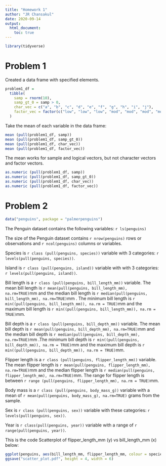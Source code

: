 ```yaml
---
title: "Homework 1"
author: "JR Chansakul"
date: 2020-09-14
output: 
  html_document:
    toc: true
---
```


```r
library(tidyverse)
```

# Problem 1

Created a data frame with specified elements. 

```r
problem1_df =
  tibble(
    samp = rnorm(10),
    samp_gt_0 = samp > 0,
    char_vec = c("a", "b", "c", "d", "e", "f", "g", "h", "i", "j"),
    factor_vec = factor(c("low", "low", "low", "mod", "mod", "mod", "mod", "high", "high", "high"))
  )
```


Take the mean of each variable in the data frame:

```r
mean (pull(problem1_df, samp))
mean (pull(problem1_df, samp_gt_0))
mean (pull(problem1_df, char_vec))
mean (pull(problem1_df, factor_vec))

```

The mean works for sample and logical vectors, but not character vectors and factor vectors. 

```r
as.numeric (pull(problem1_df, samp))
as.numeric (pull(problem1_df, samp_gt_0))
as.numeric (pull(problem1_df, char_vec))
as.numeric (pull(problem1_df, factor_vec))
```


# Problem 2

```r
data("penguins", package = "palmerpenguins")
```

The Penguin dataset contains the following variables:
`r ls(penguins)`

The size of the Penguin dataset contains `r nrow(penguins)` rows or observations and 
`r ncol(penguins)` columns or variables. 

Species is `r class (pull(penguins, species))` variable with 3 categories: 
`r levels(pull(penguins, species))`.

Island is `r class (pull(penguins, island))` variable with with 3 categories:
`r levels(pull(penguins, island))`.

Bill length is a `r class (pull(penguins, bill_length_mm))` variable. 
The mean bill length is `r mean(pull(penguins, bill_length_mm), na.rm=TRUE)`mm and the median bill length is `r median(pull(penguins, bill_length_mm), na.rm=TRUE)`mm . 
The minimum bill length is `r min((pull(penguins, bill_length_mm)), na.rm = TRUE)`mm and the maximum bill length is `r min((pull(penguins, bill_length_mm)), na.rm = TRUE)`mm.

Bill depth is a `r class (pull(penguins, bill_depth_mm))` variable. The mean bill depth is `r mean(pull(penguins, bill_depth_mm), na.rm=TRUE)`mm and the median bill depth is 
`r median(pull(penguins, bill_depth_mm), na.rm=TRUE)`mm .The minimum bill depth is
`r min((pull(penguins, bill_depth_mm)), na.rm = TRUE)`mm and the maximum bill depth is 
`r min((pull(penguins, bill_depth_mm)), na.rm = TRUE)`mm.

Flipper length is a `r class (pull(penguins, flipper_length_mm))` variable. The mean flipper length is `r mean(pull(penguins, flipper_length_mm), na.rm=TRUE)`mm and the median flipper length is `r median(pull(penguins, flipper_length_mm), na.rm=TRUE)`mm. The range for flipper length is between `r range (pull(penguins, flipper_length_mm), na.rm = TRUE)`mm.

Body mass is a `r class (pull(penguins, body_mass_g))` variable with a mean of 
`r mean(pull(penguins, body_mass_g), na.rm=TRUE)` grams from the sample.

Sex is `r class (pull(penguins, sex))` variable with these categories: 
`r levels(pull(penguins, sex))`.

Year is `r class(pull(penguins, year))` variable with a range of 
`r range(pull(penguins, year))`.


This is the code Scatterplot of flipper_length_mm (y) vs bill_length_mm (x) below:

```r
ggplot(penguins, aes(bill_length_mm, flipper_length_mm, colour = species)) + geom_point() + ggtitle("Flipper Length (mm) vs Bill Length (mm)") + theme(plot.title = element_text(hjust = 0.5))
ggsave("scatter_plot.pdf", height = 4, width = 6)
```

